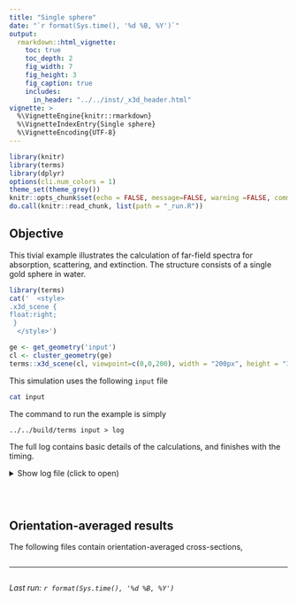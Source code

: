 ```yaml
---
title: "Single sphere"
date: "`r format(Sys.time(), '%d %B, %Y')`"
output:
  rmarkdown::html_vignette:
    toc: true
    toc_depth: 2
    fig_width: 7
    fig_height: 3
    fig_caption: true
    includes:
      in_header: "../../inst/_x3d_header.html"
vignette: >
  %\VignetteEngine{knitr::rmarkdown}
  %\VignetteIndexEntry{Single sphere}
  %\VignetteEncoding{UTF-8}
---
```


```r
library(knitr)
library(terms)
library(dplyr)
options(cli.num_colors = 1)
theme_set(theme_grey())
knitr::opts_chunk$set(echo = FALSE, message=FALSE, warning =FALSE, comment='', tidy=FALSE, cache = FALSE)
do.call(knitr::read_chunk, list(path = "_run.R"))
```


## Objective 

This tivial example illustrates the calculation of far-field spectra for absorption, scattering, and extinction. The structure consists of a single gold sphere in water.

```r
library(terms)
cat('  <style>
.x3d_scene {
float:right;
 }
  </style>')

ge <- get_geometry('input')
cl <- cluster_geometry(ge)
terms::x3d_scene(cl, viewpoint=c(0,0,200), width = "200px", height = "150px")
```

This simulation uses the following `input` file

```bash
cat input
```

The command to run the example is simply

```
../../build/terms input > log
```

The full log contains basic details of the calculations, and finishes with the timing.

<details closed>
<summary> Show log file (click to open) </summary>
```bash
head -n62 log
echo "..."
tail -n1 log
```
</details> <br />


```r
```

## Orientation-averaged results

The following files contain orientation-averaged cross-sections,
```r
```


-----

```r
```
_Last run: `r format(Sys.time(), '%d %B, %Y')`_
